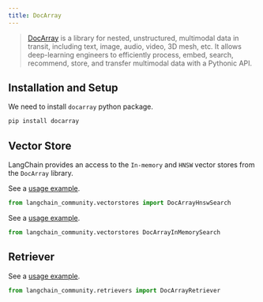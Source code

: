```yaml
---
title: DocArray
---
```


> [DocArray](https://docarray.jina.ai/) is a library for nested, unstructured, multimodal data in transit,
> including text, image, audio, video, 3D mesh, etc. It allows deep-learning engineers to efficiently process,
> embed, search, recommend, store, and transfer multimodal data with a Pythonic API.


## Installation and Setup

We need to install `docarray` python package.

```bash
pip install docarray
```

## Vector Store

LangChain provides an access to the `In-memory` and `HNSW` vector stores from the `DocArray` library.

See a [usage example](/oss/python/integrations/vectorstores/docarray_hnsw).

```python
from langchain_community.vectorstores import DocArrayHnswSearch
```
See a [usage example](/oss/python/integrations/vectorstores/docarray_in_memory).

```python
from langchain_community.vectorstores DocArrayInMemorySearch
```

## Retriever

See a [usage example](/oss/python/integrations/retrievers/docarray_retriever).

```python
from langchain_community.retrievers import DocArrayRetriever
```
